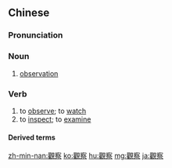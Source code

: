 {{also|观察}}
==Chinese==
{{zh-forms|s=观察}}

===Pronunciation===
{{zh-pron
|m=guānchá
|c=gun1 caat3
|h=pfs=kôn-chhat
|mn=koan-chhat
|ma=Zh-guanchá.ogg
|cat=n,v
}}

===Noun===
{{zh-noun}}

# [[observation]]

===Verb===
{{zh-verb}}

# to [[observe]]; to [[watch]]
# to [[inspect]]; to [[examine]]

====Derived terms====
{{zh-der|觀察力}}

{{zh-cat|Elementary}}

[[zh-min-nan:觀察]]
[[ko:觀察]]
[[hu:觀察]]
[[mg:觀察]]
[[ja:觀察]]